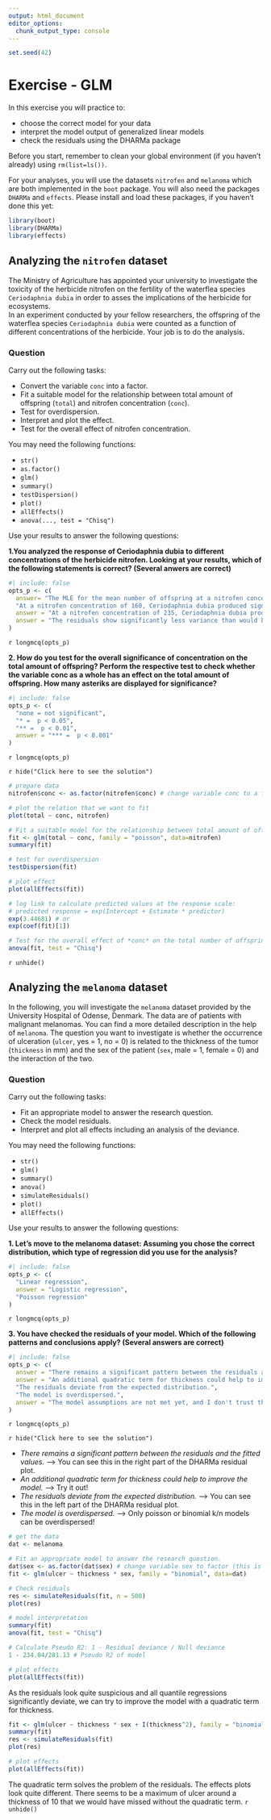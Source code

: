 ```yaml
---
output: html_document
editor_options: 
  chunk_output_type: console
---
```


```r
set.seed(42)
```

# Exercise - GLM {-}

In this exercise you will practice to:

-   choose the correct model for your data
-   interpret the model output of generalized linear models
-   check the residuals using the DHARMa package

Before you start, remember to clean your global environment (if you haven't already) using `rm(list=ls())`.

For your analyses, you will use the datasets `nitrofen` and `melanoma` which are both implemented in the `boot` package. You will also need the packages `DHARMa` and `effects`. Please install and load these packages, if you haven't done this yet:

```r
library(boot)
library(DHARMa)
library(effects)
```

## Analyzing the `nitrofen` dataset

The Ministry of Agriculture has appointed your university to investigate the toxicity of the herbicide nitrofen on the fertility of the waterflea species `Ceriodaphnia dubia` in order to asses the implications of the herbicide for ecosystems.\
In an experiment conducted by your fellow researchers, the offspring of the waterflea species `Ceriodaphnia dubia` were counted as a function of different concentrations of the herbicide. Your job is to do the analysis.

::: {.callout-warning}
### Question

Carry out the following tasks:

-   Convert the variable `conc` into a factor.
-   Fit a suitable model for the relationship between total amount of offspring (`total`) and nitrofen concentration (`conc`).
-   Test for overdispersion.
-   Interpret and plot the effect.
-   Test for the overall effect of nitrofen concentration.

You may need the following functions:

-   `str()`
-   `as.factor()`
-   `glm()`
-   `summary()`
-   `testDispersion()`
-   `plot()`
-   `allEffects()`
-   `anova(..., test = "Chisq")`

Use your results to answer the following questions:

**1.You analyzed the response of Ceriodaphnia dubia to different concentrations of the herbicide nitrofen. Looking at your results, which of the following statements is correct? (Several anwers are correct)**

```r
#| include: false
opts_p <- c(
  answer= "The MLE for the mean number of offspring at a nitrofen concentration of 0 is 31.4 (Don't forget to apply the (inverse) link function to the estimate).",
  "At a nitrofen concentration of 160, Ceriodaphnia dubia produced significantly less offspring than in the control treatment (conc = 0).",
  answer = "At a nitrofen concentration of 235, Ceriodaphnia dubia produced significantly less offspring than in the control treatment (conc = 0).",
  answer = "The residuals show significantly less variance than would be expected from a Poisson distribution (underdispersion)."
)
```
`r longmcq(opts_p)`

**2. How do you test for the overall significance of concentration on the total amount of offspring? Perform the respective test to check whether the variable conc as a whole has an effect on the total amount of offspring. How many asteriks are displayed for significance?**

```r
#| include: false
opts_p <- c(
  "none = not significant",
  "* =  p < 0.05",
  "** =  p < 0.01",
  answer = "*** =  p < 0.001"
)
```
`r longmcq(opts_p)`


:::

`r hide("Click here to see the solution")`

```r
# prepare data
nitrofen$conc <- as.factor(nitrofen$conc) # change variable conc to a factor

# plot the relation that we want to fit
plot(total ~ conc, nitrofen)

# Fit a suitable model for the relationship between total amount of offspring (total) and nitrofen concentration (conc):
fit <- glm(total ~ conc, family = "poisson", data=nitrofen)
summary(fit)

# test for overdispersion
testDispersion(fit)

# plot effect
plot(allEffects(fit))

# log link to calculate predicted values at the response scale:
# predicted response = exp(Intercept + Estimate * predictor)
exp(3.44681) # or
exp(coef(fit)[1])

# Test for the overall effect of *conc* on the total number of offspring
anova(fit, test = "Chisq")
```

`r unhide()`

## Analyzing the `melanoma` dataset

In the following, you will investigate the `melanoma` dataset provided by the University Hospital of Odense, Denmark. The data are of patients with malignant melanomas. You can find a more detailed description in the help of `melanoma`. The question you want to investigate is whether the occurrence of ulceration (`ulcer`, yes = 1, no = 0) is related to the thickness of the tumor (`thickness` in mm) and the sex of the patient (`sex`, male = 1, female = 0) and the interaction of the two.

::: {.callout-warning}
### Question

Carry out the following tasks:

-   Fit an appropriate model to answer the research question.
-   Check the model residuals.
-   Interpret and plot all effects including an analysis of the deviance.

You may need the following functions:

-   `str()`
-   `glm()`
-   `summary()`
-   `anova()`
-   `simulateResiduals()`
-   `plot()`
-   `allEffects()`

Use your results to answer the following questions:

**1. Let's move to the melanoma dataset: Assuming you chose the correct distribution, which type of regression did you use for the analysis?**


```r
#| include: false
opts_p <- c(
  "Linear regression",
  answer = "Logistic regression",
  "Poisson regression"
)
```
`r longmcq(opts_p)`

**3. You have checked the residuals of your model. Which of the following patterns and conclusions apply? (Several answers are correct)**

```r
#| include: false
opts_p <- c(
  answer = "There remains a significant pattern between the residuals and the fitted values.",
  answer = "An additional quadratic term for thickness could help to improve the model.",
  "The residuals deviate from the expected distribution.",
  "The model is overdispersed.",
  answer = "The model assumptions are not met yet, and I don't trust this model without further improvements."
)
```
`r longmcq(opts_p)`


:::

`r hide("Click here to see the solution")`

- *There remains a significant pattern between the residuals and the fitted values.* --> You can see this in the right part of the DHARMa residual plot.
- *An additional quadratic term for thickness could help to improve the model.* --> Try it out!
- *The residuals deviate from the expected distribution.* --> You can see this in the left part of the DHARMa residual plot.
- *The model is overdispersed.* --> Only poisson or binomial k/n models can be overdispersed!


```r
# get the data
dat <- melanoma

# Fit an appropriate model to answer the research question.
dat$sex <- as.factor(dat$sex) # change variable sex to factor (this is optional, not necessary with binary values 0/1)
fit <- glm(ulcer ~ thickness * sex, family = "binomial", data=dat)

# Check residuals
res <- simulateResiduals(fit, n = 500)
plot(res)

# model interpretation
summary(fit)
anova(fit, test = "Chisq")

# Calculate Pseudo R2: 1 - Residual deviance / Null deviance
1 - 234.04/281.13 # Pseudo R2 of model

# plot effects
plot(allEffects(fit))
```

As the residuals look quite suspicious and all quantile regressions significantly deviate, we can try to improve the model with a quadratic term for thickness.

```r
fit <- glm(ulcer ~ thickness * sex + I(thickness^2), family = "binomial", data=dat)
summary(fit)
res <- simulateResiduals(fit)
plot(res)

# plot effects
plot(allEffects(fit))
```

The quadratic term solves the problem of the residuals. The effects plots look quite different. There seems to be a maximum of ulcer around a thickness of 10 that we would have missed without the quadratic term.
`r unhide()`
